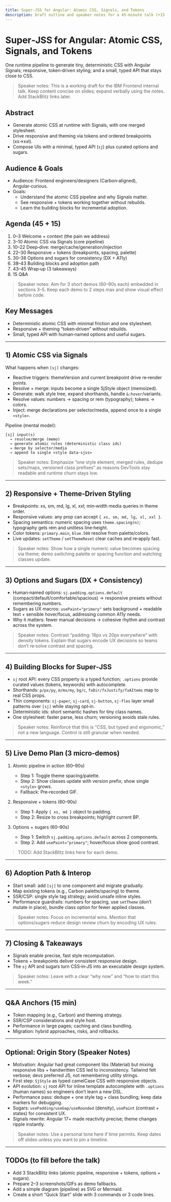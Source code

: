 ```yaml
---
title: Super‑JSS for Angular: Atomic CSS, Signals, and Tokens
description: Draft outline and speaker notes for a 45‑minute talk (+15 Q&A) on Super‑JSS. Hidden page for preparation.
---
```


# Super‑JSS for Angular: Atomic CSS, Signals, and Tokens

One runtime pipeline to generate tiny, deterministic CSS with Angular Signals; responsive, token‑driven styling; and a small, typed API that stays close to CSS.

> Speaker notes: This is a working draft for the IBM Frontend internal talk. Keep content concise on slides; expand verbally using the notes. Add StackBlitz links later.

## Abstract
- Generate atomic CSS at runtime with Signals, with one merged stylesheet.
- Drive responsive and theming via tokens and ordered breakpoints (xs→xxl).
- Compose UIs with a minimal, typed API (`sj`) plus curated options and sugars.

## Audience & Goals
- Audience: Frontend engineers/designers (Carbon‑aligned), Angular‑curious.
- Goals:
  - Understand the atomic CSS pipeline and why Signals matter.
  - See responsive + tokens working together without rebuilds.
  - Learn the building blocks for incremental adoption.

## Agenda (45 + 15)
1) 0–3 Welcome + context (the pain we address)
2) 3–10 Atomic CSS via Signals (core pipeline)
3) 10–22 Deep‑dive: merge/cache/generation/injection
4) 22–30 Responsive + tokens (breakpoints, spacing, palette)
5) 30–38 Options and sugars for consistency (DX + A11y)
6) 38–43 Building blocks and adoption path
7) 43–45 Wrap‑up (3 takeaways)
8) 15 Q&A

> Speaker notes: Aim for 3 short demos (60–90s each) embedded in sections 3–5. Keep each demo to 2 steps max and show visual effect before code.

## Key Messages
- Deterministic atomic CSS with minimal friction and one stylesheet.
- Responsive + theming “token‑driven” without rebuilds.
- Small, typed API with human‑named options and useful sugars.

---

## 1) Atomic CSS via Signals

What happens when `[sj]` changes:
- Reactive triggers: themeVersion and current breakpoint drive re‑render points.
- Resolve + merge: inputs become a single SjStyle object (memoized).
- Generate: walk style tree, expand shorthands, handle `&:hover`/variants.
- Resolve values: numbers → spacing or rem (typography); tokens → colors.
- Inject: merge declarations per selector/media, append once to a single `<style>`.

Pipeline (mental model):
```
[sj] input(s)
  → resolve/merge (memo)
  → generate atomic rules (deterministic class ids)
  → merge by selector/media
  → append to single <style data-sjss>
```

> Speaker notes: Emphasize “one style element, merged rules, dedupe sets/maps, versioned class prefixes” as reasons DevTools stay readable and runtime churn stays low.

---

## 2) Responsive + Theme‑Driven Styling

- Breakpoints: xs, sm, md, lg, xl, xxl; min‑width media queries in theme order.
- Responsive values: any prop can accept `{ xs, sm, md, lg, xl, xxl }`.
- Spacing semantics: numeric spacing uses `theme.spacing(n)`; typography gets rem and unitless line‑height.
- Color tokens: `primary.main`, `blue.500` resolve from palette/colors.
- Live updates: `setTheme` / `setThemeReset` clear caches and re‑apply fast.

> Speaker notes: Show how a single numeric value becomes spacing via theme; demo switching palette or spacing function and watching classes update.

---

## 3) Options and Sugars (DX + Consistency)

- Human‑named options: `sj.padding.options.default` (compact/default/comfortable/spacious) → responsive presets without remembering numbers.
- Sugars as UX macros: `usePaint="primary"` sets background + readable text + sensible hover/focus, addressing common A11y needs.
- Why it matters: fewer manual decisions → cohesive rhythm and contrast across the system.

> Speaker notes: Contrast “padding: 16px vs 20px everywhere” with density tokens. Explain that sugars encode UX decisions so teams don’t re‑solve contrast and spacing.

---

## 4) Building Blocks for Super‑JSS

- `sj` root API: every CSS property is a typed function; `.options` provide curated values (tokens, keywords) with autocomplete.
- Shorthands: `p/px/py`, `m/mx/my`, `bg/c`, `fxDir/fxJustify/fxAItems` map to real CSS props.
- Thin components: `sj-paper`, `sj-card`, `sj-button`, `sj-flex` layer small patterns over `[sj]` while staying opt‑in.
- Deterministic ids: short semantic hashes for tiny class names.
- One stylesheet: faster parse, less churn; versioning avoids stale rules.

> Speaker notes: Reinforce that this is “CSS, but typed and ergonomic,” not a new language. Control is still granular when needed.

---

## 5) Live Demo Plan (3 micro‑demos)

1) Atomic pipeline in action (60–90s)
   - Step 1: Toggle theme spacing/palette.
   - Step 2: Show classes update with version prefix; show single `<style>` grows.
   - Fallback: Pre‑recorded GIF.

2) Responsive + tokens (60–90s)
   - Step 1: Apply `{ xs, md }` object to padding.
   - Step 2: Resize to cross breakpoints; highlight current BP.

3) Options + sugars (60–90s)
   - Step 1: Switch `sj.padding.options.default` across 2 components.
   - Step 2: Add `usePaint="primary"`; hover/focus show good contrast.

> TODO: Add StackBlitz links here for each demo.

---

## 6) Adoption Path & Interop

- Start small: add `[sj]` to one component and migrate gradually.
- Map existing tokens (e.g., Carbon palette/spacing) to theme.
- SSR/CSP: single style tag strategy; avoid unsafe inline styles.
- Performance guardrails: numbers for spacing, use `setTheme` (don’t mutate in place), bundle class option for fewer applied classes.

> Speaker notes: Focus on incremental wins. Mention that options/sugars reduce design review churn by encoding UX rules.

---

## 7) Closing & Takeaways

- Signals enable precise, fast style recomputation.
- Tokens + breakpoints deliver consistent responsive design.
- The `sj` API and sugars turn CSS‑in‑JS into an executable design system.

> Speaker notes: Leave with a clear “why now” and “how to start this week.”

---

## Q&A Anchors (15 min)

- Token mapping (e.g., Carbon) and theming strategy.
- SSR/CSP considerations and style host.
- Performance in large pages; caching and class bundling.
- Migration: hybrid approaches, risks, and rollbacks.

---

## Optional: Origin Story (Speaker Notes)

- Motivation: Angular had great component libs (Material) but mixing responsive libs + handwritten CSS led to inconsistency. Tailwind felt verbose; devs preferred JS, not remembering utility strings.
- First step: `SjStyle` as typed camelCase CSS with responsive objects.
- API evolution: `sj` root API for inline template autocomplete with `.options` (human names) so engineers don’t learn a new DSL.
- Performance pass: dedupe + one style tag + class bundling; keep data markers for debugging.
- Sugars: `usePadding/useGap/useRounded` (density), `usePaint` (contrast + states) for consistent UX.
- Signals rewrite: Angular 17+ made reactivity precise; theme changes ripple instantly.

> Speaker notes: Use a personal tone here if time permits. Keep dates off slides unless you want to pin a timeline.

---

## TODOs (to fill before the talk)

- Add 3 StackBlitz links (atomic pipeline, responsive + tokens, options + sugars).
- Prepare 2–3 screenshots/GIFs as demo fallbacks.
- Add a simple diagram (pipeline) as SVG or Mermaid.
- Create a short “Quick Start” slide with 3 commands or 3 code lines.

<!-- Hidden page. Not linked in navbar/sidebars on purpose. -->
